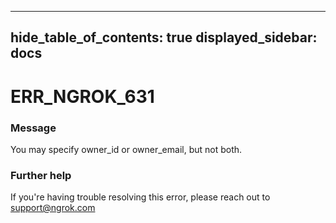 

---
hide_table_of_contents: true
displayed_sidebar: docs
---


# ERR_NGROK_631

### Message
You may specify owner_id or owner_email, but not both.

<ErrorDetails />



### Further help
If you're having trouble resolving this error, please reach out to [support@ngrok.com](mailto:support@ngrok.com?subject=Help%20with%20ERR_NGROK_631)

